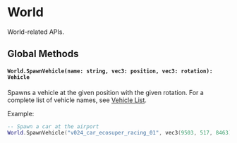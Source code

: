 # World

World-related APIs.

## Global Methods

#### `World.SpawnVehicle(name: string, vec3: position, vec3: rotation): Vehicle`

Spawns a vehicle at the given position with the given rotation. For a complete list of vehicle names, see [Vehicle List](/reference/vehicle-list).

Example:
```lua
-- Spawn a car at the airport
World.SpawnVehicle("v024_car_ecosuper_racing_01", vec3(9503, 517, 8463), vec3(0, 0, 0))
```